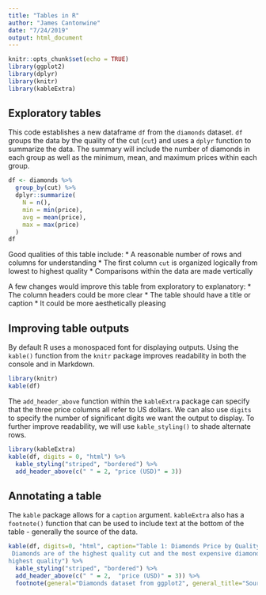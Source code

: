 ```yaml
---
title: "Tables in R"
author: "James Cantonwine"
date: "7/24/2019"
output: html_document
---
```


```r
knitr::opts_chunk$set(echo = TRUE)
library(ggplot2)
library(dplyr)
library(knitr)
library(kableExtra)
```

## Exploratory tables

This code establishes a new dataframe `df` from the `diamonds` dataset. `df` groups the data by the quality of the cut (`cut`) and uses a `dplyr` function to summarize the data. The summary will include the number of diamonds in each group as well as the minimum, mean, and maximum prices within each group.

```r
df <- diamonds %>% 
  group_by(cut) %>%
  dplyr::summarize(
    N = n(), 
    min = min(price), 
    avg = mean(price), 
    max = max(price)
  )
df
```

Good qualities of this table include:
* A reasonable number of rows and columns for understanding
* The first column `cut` is organized logically from lowest to highest quality
* Comparisons within the data are made vertically

A few changes would improve this table from exploratory to explanatory:
* The column headers could be more clear
* The table should have a title or caption
* It could be more aesthetically pleasing

## Improving table outputs

By default R uses a monospaced font for displaying outputs. Using the `kable()` function from the `knitr` package improves readability in both the console and in Markdown.
```r
library(knitr)
kable(df)
```

The `add_header_above` function within the `kableExtra` package can specify that the three price columns all refer to US dollars. We can also  use `digits` to specify the number of significant digits we want the output to display. To further improve readability, we will use `kable_styling()` to shade alternate rows.
```r
library(kableExtra)
kable(df, digits = 0, "html") %>%
  kable_styling("striped", "bordered") %>%
  add_header_above(c(" " = 2, "price (USD)" = 3))
```

## Annotating a table

The `kable` package allows for a `caption` argument. `kableExtra` also has a `footnote()` function that can be used to include text at the bottom of the table - generally the source of the data.
```r
kable(df, digits=0, "html", caption="Table 1: Diamonds Price by Quality of Cut. Most\
 Diamonds are of the highest quality cut and the most expensive diamonds are of the \
highest quality") %>%
  kable_styling("striped", "bordered") %>% 
  add_header_above(c(" " = 2,  "price (USD)" = 3)) %>% 
  footnote(general="Diamonds dataset from ggplot2", general_title="Source:",footnote_as_chunk = T)
```

